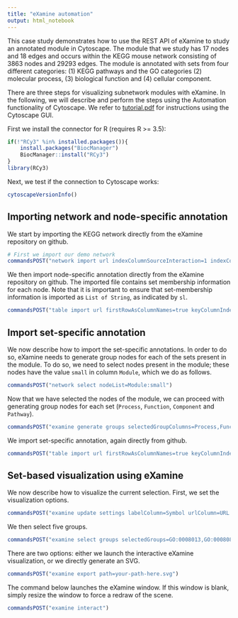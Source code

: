 ```yaml
---
title: "eXamine automation"
output: html_notebook
---
```

This case study demonstrates how to use the REST API of eXamine to study an annotated module in Cytoscape. The module that we study has 17 nodes and 18 edges and occurs within the KEGG mouse network consisting of 3863 nodes and 29293 edges. The module is annotated with sets from four different categories: (1) KEGG pathways and the GO categories (2) molecular process, (3) biological function and (4) cellular component.

There are three steps for visualizing subnetwork modules with eXamine. In the following, we will describe and perform the steps using the Automation functionality of Cytoscape. We refer to [tutorial.pdf](https://raw.githubusercontent.com/ls-cwi/eXamine/master/doc/tutorial/tutorial.pdf) for instructions using the Cytoscape GUI.

First we install the connector for R (requires R >= 3.5):

```r
if(!"RCy3" %in% installed.packages()){
    install.packages("BiocManager")
    BiocManager::install("RCy3")
}
library(RCy3)
```
Next, we test if the connection to Cytoscape works:

```r
cytoscapeVersionInfo()
```
## Importing network and node-specific annotation

We start by importing the KEGG network directly from the eXamine repository on github.

```r
# First we import our demo network
commandsPOST("network import url indexColumnSourceInteraction=1 indexColumnTargetInteraction=2 url= https://raw.githubusercontent.com/ls-cwi/eXamine/master/data/edges.txt")
```
We then import node-specific annotation directly from the eXamine repository on github. The imported file contains set membership information for each node. Note that it is important to ensure that set-membership information is imported as `List of String`, as indicated by `sl`.

```r
commandsPOST("table import url firstRowAsColumnNames=true keyColumnIndex=1 startLoadRow=1 dataTypeList=s,s,f,f,f,s,s,s,sl,sl,sl,sl url=https://raw.githubusercontent.com/ls-cwi/eXamine/master/data/nodes_induced.txt")
```
## Import set-specific annotation

We now describe how to import the set-specific annotations. In order to do so, eXamine needs to generate group nodes for each of the sets present in the module. To do so, we need to select nodes present in the module; these nodes have the value `small` in column `Module`, which we do as follows.

```r
commandsPOST("network select nodeList=Module:small")
```
Now that we have selected the nodes of the module, we can proceed with generating group nodes for each set (`Process`, `Function`, `Component` and `Pathway`).
```r
commandsPOST("examine generate groups selectedGroupColumns=Process,Function,Component,Pathway")
```

We import set-specific annotation, again directly from github.
```r
commandsPOST("table import url firstRowAsColumnNames=true keyColumnIndex=1 startLoadRow=1 url=https://raw.githubusercontent.com/ls-cwi/eXamine/master/data/sets_induced.txt")
```
## Set-based visualization using eXamine

We now describe how to visualize the current selection. First, we set the visualization options.
```r
commandsPOST("examine update settings labelColumn=Symbol urlColumn=URL scoreColumn=Score showScore=true selectedGroupColumns=Function,Pathway")
```
We then select five groups.
```r
commandsPOST("examine select groups selectedGroups=GO:0008013,GO:0008083,mmu04070,mmu05200,mmu04520")
```
There are two options: either we launch the interactive eXamine visualization, or we directly generate an SVG.
```r
commandsPOST("examine export path=your-path-here.svg")
```
The command below launches the eXamine window. If this window is blank, simply resize the window to force a redraw of the scene.
```r
commandsPOST("examine interact")
```



